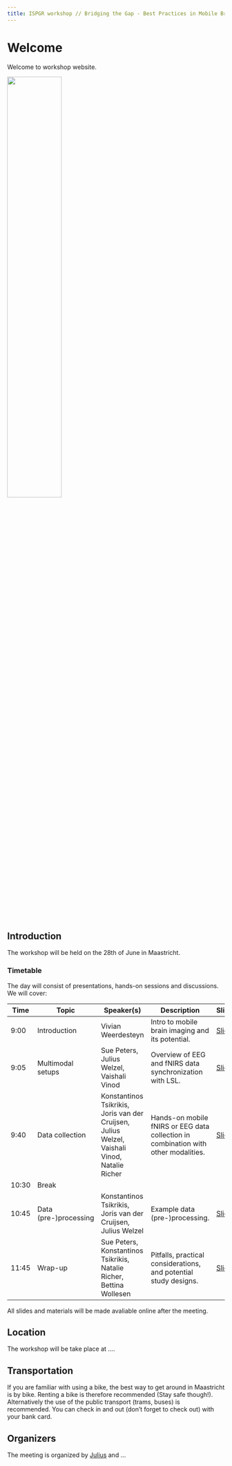 ```yaml
---
title: ISPGR workshop // Bridging the Gap - Best Practices in Mobile Brain Imaging
---
```


# Welcome
Welcome to workshop website.

![](treadmill_walking.png){width="50%" fig-align="center"}

## Introduction
The workshop will be held on the 28th of June in Maastricht.

### Timetable
The day will consist of presentations, hands-on sessions and discussions. We will cover:

| Time  | Topic                     | Speaker(s)                              | Description                                                                                  | Slides         |
|-------|---------------------------|-----------------------------------------|----------------------------------------------------------------------------------------------|----------------|
| 9:00  | Introduction              | Vivian Weerdesteyn                     | Intro to mobile brain imaging and its potential.                                             | [Slides](#)    |
| 9:05  | Multimodal setups         | Sue Peters, Julius Welzel, Vaishali Vinod | Overview of EEG and fNIRS data synchronization with LSL.                                     | [Slides](slides/lsl_welzel.pdf)    |
| 9:40  | Data collection           | Konstantinos Tsikrikis, Joris van der Cruijsen, Julius Welzel, Vaishali Vinod, Natalie Richer | Hands-on mobile fNIRS or EEG data collection in combination with other modalities.           | [Slides](#)    |
| 10:30 | Break                     |                                         |                                                                                              |                |
| 10:45 | Data (pre-)processing     | Konstantinos Tsikrikis, Joris van der Cruijsen, Julius Welzel | Example data (pre-)processing.                                                              | [Slides](#)    |
| 11:45 | Wrap-up                   | Sue Peters, Konstantinos Tsikrikis, Natalie Richer, Bettina Wollesen | Pitfalls, practical considerations, and potential study designs.                             | [Slides](#)    |


All slides and materials will be made avaliable online after the meeting.

## Location
The workshop will be take place at ....

## Transportation
If you are familiar with using a bike, the best way to get around in Maastricht is by bike. Renting a bike is therefore recommended (Stay safe though!).
Alternatively the use of the public transport (trams, buses) is recommended. You can check in and out (don't forget to check out) with your bank card.

## Organizers
The meeting is organized by [Julius](mailto:j.welzel@neurologie.uni-kiel.de?subject=StepuP%20meeting) and ...